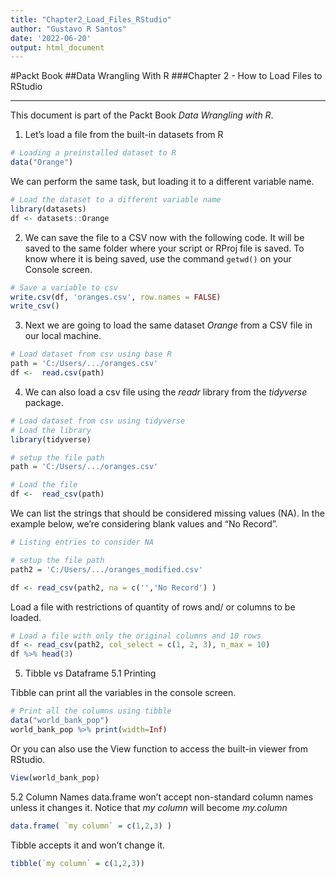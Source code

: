 ---
title: "Chapter2_Load_Files_RStudio"
author: "Gustavo R Santos"
date: '2022-06-20'
output: html_document
---

#Packt Book
##Data Wrangling With R
###Chapter 2 - How to Load Files to RStudio

---

This document is part of the Packt Book *Data Wrangling with R*.

1. Let's load a file from the built-in datasets from R

```{r}
# Loading a preinstalled dataset to R
data("Orange")
```

We can perform the same task, but loading it to a different variable name.

```{r}

# Load the dataset to a different variable name
library(datasets)
df <- datasets::Orange

```


2. We can save the file to a CSV now with the following code.
It will be saved to the same folder where your script or RProj file is saved. To know where it is being saved, use the command `getwd()` on your Console screen.

```{r}

# Save a variable to csv
write.csv(df, 'oranges.csv', row.names = FALSE)
write_csv()
```



3. Next we are going to load the same dataset *Orange* from a CSV file in our local machine.

```{r}
# Load dataset from csv using base R
path = 'C:/Users/.../oranges.csv'
df <-  read.csv(path)
```


4. We can also load a csv file using the *readr* library from the *tidyverse* package.

```{r}
# Load dataset from csv using tidyverse
# Load the library
library(tidyverse)

# setup the file path
path = 'C:/Users/.../oranges.csv'

# Load the file
df <-  read_csv(path)
```

We can list the strings that should be considered missing values (NA).
In the example below, we're considering blank values and "No Record".

```{r}
# Listing entries to consider NA

# setup the file path
path2 = 'C:/Users/.../oranges_modified.csv'

df <- read_csv(path2, na = c('','No Record') )
```

Load a file with restrictions of quantity of rows and/ or columns to be loaded.

```{r}
# Load a file with only the original columns and 10 rows
df <- read_csv(path2, col_select = c(1, 2, 3), n_max = 10)
df %>% head(3)
```



5. Tibble vs Dataframe
5.1 Printing

Tibble can print all the variables in the console screen.

```{r}

# Print all the columns using tibble
data("world_bank_pop")
world_bank_pop %>% print(width=Inf)

```

Or you can also use the View function to access the built-in viewer from RStudio.

```{r}
View(world_bank_pop)
```

5.2 Column Names
data.frame won't accept non-standard column names unless it changes it.
Notice that *my column* will become *my.column*

```{r}
data.frame( `my column` = c(1,2,3) )
```
Tibble accepts it and won't change it.

```{r}
tibble(`my column` = c(1,2,3))

```

